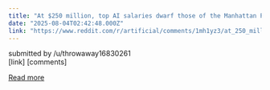 ```yaml
---
title: "At $250 million, top AI salaries dwarf those of the Manhattan Project and the Space Race"
date: "2025-08-04T02:42:48.000Z"
link: "https://www.reddit.com/r/artificial/comments/1mh1yz3/at_250_million_top_ai_salaries_dwarf_those_of_the/"
---
```


submitted by    /u/throwaway16830261  
 [link]   [comments]

[Read more](https://www.reddit.com/r/artificial/comments/1mh1yz3/at_250_million_top_ai_salaries_dwarf_those_of_the/)
